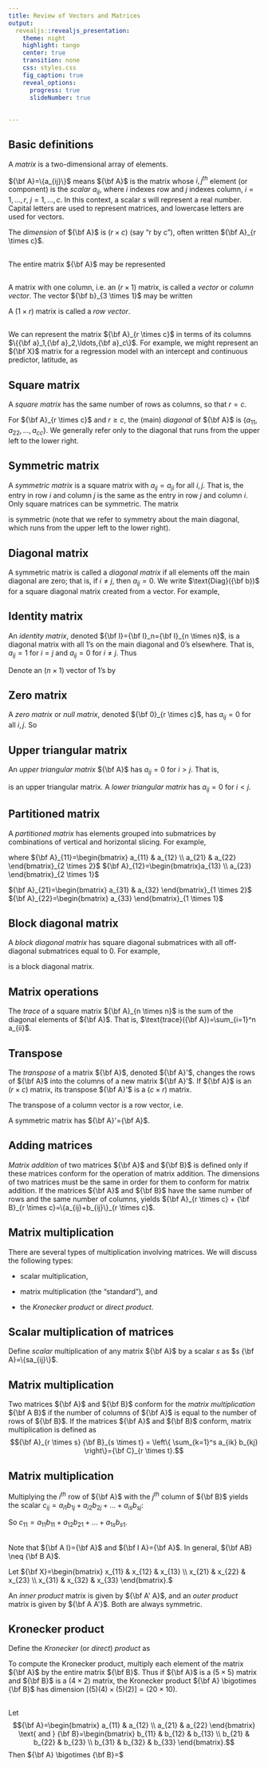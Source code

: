 ```yaml
---
title: Review of Vectors and Matrices
output: 
  revealjs::revealjs_presentation:
    theme: night
    highlight: tango
    center: true
    transition: none
    css: styles.css
    fig_caption: true
    reveal_options:
      progress: true
      slideNumber: true
      
  
---
```


## Basic definitions

A *matrix* is a two-dimensional array of elements.

${\bf A}=\{a_{ij}\}$ means ${\bf A}$ is the matrix whose $i,j^{th}$ element (or component) is the *scalar* $a_{ij}$, where $i$ indexes row and $j$ indexes
column, $i=1,\ldots,r$, $j=1, \ldots,c$.  In this context, a scalar
$s$ will represent a real number.  Capital letters are used to represent matrices, and lowercase letters are used for vectors.

The *dimension* of ${\bf A}$ is $(r \times c)$ (say "r by c"),
often written ${\bf A}_{r \times c}$.  

##

The entire matrix ${\bf A}$ may be represented 


\begin{equation*} {\bf A}_{r \times c} = 
\begin{bmatrix}
a_{11} & a_{12} & \ldots & a_{1c} \\ a_{21} & \ddots & & \cdots \\
\cdots & & \ddots & \cdots \\ a_{r1} & \ldots & \ldots & a_{rc}
\end{bmatrix}.  
\end{equation*}

## 

A matrix with one column, i.e. an $(r \times 1)$ matrix, is called a *vector* or *column vector*.  The vector ${\bf b}_{3 \times 1}$ may be written

\begin{equation*}
{\bf b}_{3 \times 1} =
\begin{bmatrix}
b_{1} \\
b_{2} \\
b_{3}
\end{bmatrix}.
\end{equation*} 
A $(1 \times r)$ matrix is called a *row vector*.  

## 

We can represent the matrix ${\bf A}_{r \times c}$ in terms of its columns $\{{\bf a}_1,{\bf a}_2,\ldots,{\bf a}_c\}$. For example, we might represent an ${\bf X}$ matrix for a regression model with an intercept and continuous predictor, latitude, as

\begin{eqnarray*}
{\bf X}&=&\{{\bf 1}, \textbf{latitude}\} \\
&=& \begin{bmatrix} 1 & 32.61 \\
1 & 34.17 \\
1 & 34.75 \\
\vdots & \vdots \\
1 & 42.92 \\ \end{bmatrix}.
\end{eqnarray*}

## Square matrix

A *square matrix* has the same number of rows as columns, so that $r=c$.

For ${\bf A}_{r \times c}$ and $r \geq c$, the (main) *diagonal* of ${\bf A}$ is $\{a_{11}, a_{22}, \ldots, a_{cc}\}$.  We generally refer only to the diagonal that runs from the upper left to the lower right. 

## Symmetric matrix

A *symmetric matrix* is a square matrix with $a_{ij}=a_{ji}$ for all $i,j$.  That is, the entry in row $i$ and column $j$ is the same as the entry in row $j$ and column $i$.  Only square matrices can be symmetric.  The matrix

\begin{equation*}
\begin{bmatrix}
a_{11} & a_{12} & a_{13} \\
a_{12} & a_{22} & a_{23} \\
a_{13} & a_{23} & a_{33}
\end{bmatrix}
\end{equation*}

is symmetric (note that we refer to symmetry about the main diagonal, which runs from the upper left to the lower right).

## Diagonal matrix

A symmetric matrix is called a *diagonal matrix* if all elements off the main diagonal are zero; that is, if $i \neq j$, then $a_{ij}=0$.  We write $\text{Diag}({\bf b})$ for a square diagonal matrix created from a vector.  For example,

\begin{equation*}
\text{Diag } \left(
\begin{bmatrix}
b_1 \\
b_2 \\
b_3
\end{bmatrix} \right) =
\begin{bmatrix}
b_1 & 0 & 0 \\
0 & b_2 & 0 \\
0 & 0 & b_3
\end{bmatrix}.
\end{equation*}

## Identity matrix

An *identity matrix*, denoted ${\bf I}={\bf I}_n={\bf I}_{n \times n}$, is a diagonal matrix with all 1's on the main diagonal and 0's elsewhere.  That is, $a_{ij}=1$ for $i=j$ and $a_{ij}=0$ for $i \ne j$.  Thus

\begin{eqnarray*}
{\bf I}_3=\begin{bmatrix}
1 & 0 & 0\\ 0 & 1 & 0 \\ 0 & 0 & 1 \end{bmatrix}. \end{eqnarray*}

Denote an $(n \times 1)$ vector of 1's by 

\begin{eqnarray*}
{\bf 1}&=&{\bf 1}_n= \begin{bmatrix} 1 & 1 & \cdots & 1 \end{bmatrix}'_{n \times 1}={\bf J}_n.
\end{eqnarray*}

## Zero matrix

A *zero matrix* or *null matrix*, denoted ${\bf 0}_{r \times c}$, has $a_{ij}=0$ for all $i,j$.  So

\begin{equation*}
{\bf 0}_{2 \times 2}=\begin{pmatrix} 0 & 0 \\ 0 & 0 \end{pmatrix}.
\end{equation*}

## Upper triangular matrix

An *upper triangular matrix* ${\bf A}$ has $a_{ij}=0$ for $i>j$.  That is,

\begin{equation*}
{\bf A}=\begin{bmatrix}
a_{11} & a_{12} & a_{13} \\
0 & a_{22} & a_{23} \\
0 & 0 & a_{33}
\end{bmatrix}
\end{equation*}
is an upper triangular matrix.  A *lower triangular matrix* has $a_{ij}=0$ for $i<j$.

## Partitioned matrix

A *partitioned matrix* has elements grouped into submatrices by combinations of vertical and horizontal slicing.  For example,

\begin{equation*}
{\bf A} = \begin{bmatrix}
a_{11} & a_{12} & \vdots & a_{13} \\
a_{21} & a_{22} & \vdots & a_{23} \\
\cdots & \cdots & \cdots & \cdots \\
a_{31} & a_{32} & \vdots & a_{33}
\end{bmatrix}_{3 \times 3}=\begin{bmatrix}
{\bf A}_{11} & {\bf A}_{12} \\
{\bf A}_{21} & {\bf A}_{22}
\end{bmatrix}_{3 \times 3}, 
\end{equation*}
where
${\bf A}_{11}=\begin{bmatrix} a_{11} & a_{12} \\
a_{21} & a_{22} \end{bmatrix}_{2 \times 2}$ ${\bf A}_{12}=\begin{bmatrix}a_{13} \\ a_{23} \end{bmatrix}_{2 \times 1}$

${\bf A}_{21}=\begin{bmatrix} a_{31} & a_{32} \end{bmatrix}_{1 \times 2}$ ${\bf A}_{22}=\begin{bmatrix} a_{33} \end{bmatrix}_{1 \times 1}$

## Block diagonal matrix

A *block diagonal matrix* has square diagonal submatrices with all off-diagonal submatrices equal to 0.  For example,

\begin{equation*}
{\bf A}=\begin{bmatrix}
a_{11} & a_{12} & 0 & 0 \\
a_{21} & a_{22} & 0 & 0 \\
0 & 0 & a_{33} & a_{34} \\
0 & 0 & a_{43} & a_{44}
\end{bmatrix}=\begin{bmatrix} {\bf A}_{11} & \bf0 \\ \bf0 & {\bf A}_{22}
\end{bmatrix}
\end{equation*}
is a block diagonal matrix.

## Matrix operations

The *trace* of a square matrix ${\bf A}_{n \times n}$ is the sum of the diagonal elements of ${\bf A}$.  That is, $\text{trace}({\bf A})=\sum_{i=1}^n a_{ii}$.

\textbf{Exercise:}
\begin{eqnarray*}
\text{trace}\left( \begin{bmatrix} a_{11} & a_{12} & a_{13} \\ a_{21} & a_{22} & a_{23} \\ a_{31} & a_{32} & a_{33} \end{bmatrix} \right)= \hspace{2in}.
\end{eqnarray*}

## Transpose

The *transpose* of a matrix ${\bf A}$, denoted ${\bf A}'$, changes the rows of ${\bf A}$ into the columns of a new matrix ${\bf A}'$.  If ${\bf A}$ is an $(r \times c)$ matrix, its transpose ${\bf A}'$ is a $(c \times r)$ matrix.  



The transpose of a column vector is a row vector, i.e.

\begin{equation*}
\begin{bmatrix}
1 \\
2 \\
3 \\
4
\end{bmatrix}_{4 \times 1}'=
\begin{bmatrix}
1 & 2 & 3 & 4\\
\end{bmatrix}_{1 \times 4}.
\end{equation*}

A symmetric matrix has ${\bf A}'={\bf A}$.  

## Adding matrices

*Matrix addition* of two matrices ${\bf A}$ and ${\bf B}$ is defined only if these matrices conform for the operation of matrix addition.  The dimensions of two matrices must be the same in order for them to conform for matrix addition.  If the matrices ${\bf A}$ and ${\bf B}$ have the same number of rows and the same number of columns, \emph{matrix addition} yields ${\bf A}_{r \times c} + {\bf B}_{r \times c}=\{a_{ij}+b_{ij}\}_{r \times c}$.

\textbf{Exercise:}
\begin{eqnarray*}
\begin{bmatrix}
1 & 2\\
3 & 4 
\end{bmatrix}+
\begin{bmatrix}
5 & 6\\
7 & 8
\end{bmatrix}=
\hspace{2in}.
\end{eqnarray*}

## Matrix multiplication

There are several types of multiplication involving matrices.  We will discuss the following types:

 - scalar multiplication, 

 - matrix multiplication (the "standard"), and

 - the *Kronecker product* or *direct product*.

## Scalar multiplication of matrices

Define *scalar* multiplication of any matrix ${\bf A}$ by a scalar $s$ as $s {\bf A}=\{sa_{ij}\}$.

\textbf{Exercise:}
\begin{eqnarray*}
\sigma^2 \begin{bmatrix} 1 & 0 \\ 0 & 1 \end{bmatrix}=\begin{bmatrix} \sigma^2 & 0 \\ 0 & \sigma^2 \end{bmatrix}.
\end{eqnarray*}

## Matrix multiplication

Two matrices ${\bf A}$ and ${\bf B}$ conform for the *matrix multiplication* ${\bf A B}$ if the number of columns of ${\bf A}$ is equal to the number of rows of ${\bf B}$.  If the matrices ${\bf A}$ and ${\bf B}$ conform, matrix multiplication is defined as
$${\bf A}_{r \times s} {\bf B}_{s \times t} = \left\{ \sum_{k=1}^s a_{ik} b_{kj} \right\}={\bf C}_{r \times t}.$$  

## Matrix multiplication

Multiplying the $i^{th}$ row of ${\bf A}$ with the $j^{th}$ column of ${\bf B}$ yields the scalar $c_{ij}=a_{i1}b_{1j}+a_{i2}b_{2j} + \ldots + a_{is}b_{sj}$:



\emph{Calculation of $c_{11}$:}
\begin{equation*}
\text{row} \\
\longrightarrow \\
\begin{bmatrix}
a_{11}& \rightarrow & \rightarrow & a_{1s} \\
& & & \\
& & & \\
& & & 
\end{bmatrix}_{r \times s} \begin{bmatrix}
b_{11} & & & \\
\downarrow & & & \\
\downarrow & & & \\
b_{s1} & & &
\end{bmatrix}_{s \times t} \downarrow \text{column}
\end{equation*}

So $c_{11}=a_{11}b_{11} + a_{12}b_{21} + \ldots + a_{1s}b_{s1}.$

##

Note that ${\bf A I}={\bf A}$ and ${\bf I A}={\bf A}$.  In general, ${\bf AB} \neq {\bf B A}$.

\textbf{Exercise:}
Let ${\bf X}=\begin{bmatrix}
x_{11} & x_{12} & x_{13} \\
x_{21} & x_{22} & x_{23} \\
x_{31} & x_{32} & x_{33} 
\end{bmatrix}.$  

\begin{eqnarray*} 
{\bf X' X}=\hspace{3in}
\end{eqnarray*}

\vspace{2in}

\begin{eqnarray*} 
{\bf X X'}=\hspace{3in}
\end{eqnarray*}

An *inner product* matrix is given by ${\bf A' A}$, and an *outer product* matrix is given by ${\bf A A'}$.  Both are always symmetric.

## Kronecker product

Define the *Kronecker* (or *direct*) *product* as
\begin{equation*}
{\bf A}_{r \times c} \bigotimes {\bf B}_{r' \times c'} = \{a_{ij} {\bf B} \} =
\begin{bmatrix}
a_{11} {\bf B} & & \cdots & & a_{1c} {\bf B} \\
a_{21} {\bf B} & & & & \vdots \\
\vdots & & & & \vdots \\
a_{r1} {\bf B} & & & & a_{rc} {\bf B}
\end{bmatrix}_{(rr') \times (cc')}.
\end{equation*}

To compute the Kronecker product, multiply each element of the matrix ${\bf A}$ by the entire matrix ${\bf B}$.  Thus if ${\bf A}$ is a $(5 \times 5)$ matrix and ${\bf B}$ is a $(4 \times 2)$ matrix, the Kronecker product ${\bf A} \bigotimes {\bf B}$ has dimension $[(5)(4) \times (5)(2)]=(20 \times 10)$.

##

\textbf{Exercise:}

Let $${\bf A}=\begin{bmatrix} a_{11} & a_{12} \\ a_{21} & a_{22} \end{bmatrix} \text{ and } {\bf B}=\begin{bmatrix} b_{11} & b_{12} & b_{13} \\ b_{21} & b_{22} & b_{23} \\ b_{31} & b_{32} & b_{33} \end{bmatrix}.$$  Then ${\bf A} \bigotimes {\bf B}=$



